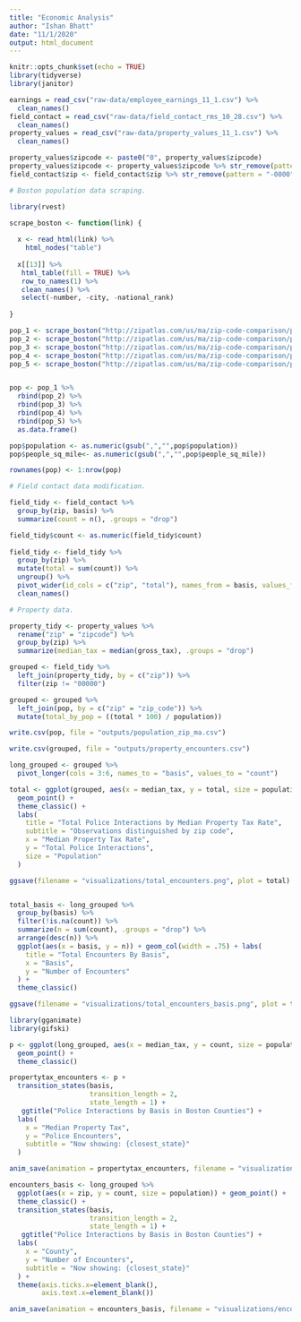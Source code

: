 ```yaml
---
title: "Economic Analysis"
author: "Ishan Bhatt"
date: "11/1/2020"
output: html_document
---
```


```r
knitr::opts_chunk$set(echo = TRUE)
library(tidyverse)
library(janitor)

earnings = read_csv("raw-data/employee_earnings_11_1.csv") %>%
  clean_names()
field_contact = read_csv("raw-data/field_contact_rms_10_28.csv") %>%
  clean_names()
property_values = read_csv("raw-data/property_values_11_1.csv") %>%
  clean_names()

property_values$zipcode <- paste0("0", property_values$zipcode)
property_values$zipcode <- property_values$zipcode %>% str_remove(pattern = "-0000")
field_contact$zip <- field_contact$zip %>% str_remove(pattern = "-0000")

```

```r

# Boston population data scraping.

library(rvest)

scrape_boston <- function(link) {
  
  x <- read_html(link) %>%
    html_nodes("table")
  
  x[[13]] %>%
   html_table(fill = TRUE) %>%
   row_to_names(1) %>%
   clean_names() %>%
   select(-number, -city, -national_rank)
  
}

pop_1 <- scrape_boston("http://zipatlas.com/us/ma/zip-code-comparison/population-density.htm")
pop_2 <- scrape_boston("http://zipatlas.com/us/ma/zip-code-comparison/population-density.2.htm")
pop_3 <- scrape_boston("http://zipatlas.com/us/ma/zip-code-comparison/population-density.3.htm")
pop_4 <- scrape_boston("http://zipatlas.com/us/ma/zip-code-comparison/population-density.4.htm")
pop_5 <- scrape_boston("http://zipatlas.com/us/ma/zip-code-comparison/population-density.5.htm")


pop <- pop_1 %>%
  rbind(pop_2) %>%
  rbind(pop_3) %>%
  rbind(pop_4) %>%
  rbind(pop_5) %>%
  as.data.frame()

pop$population <- as.numeric(gsub(",","",pop$population))
pop$people_sq_mile<- as.numeric(gsub(",","",pop$people_sq_mile))

rownames(pop) <- 1:nrow(pop)

```

```r
# Field contact data modification.

field_tidy <- field_contact %>%
  group_by(zip, basis) %>%
  summarize(count = n(), .groups = "drop") 

field_tidy$count <- as.numeric(field_tidy$count)
  
field_tidy <- field_tidy %>%
  group_by(zip) %>%
  mutate(total = sum(count)) %>%
  ungroup() %>%
  pivot_wider(id_cols = c("zip", "total"), names_from = basis, values_from = count) %>%
  clean_names()

# Property data.

property_tidy <- property_values %>%
  rename("zip" = "zipcode") %>%
  group_by(zip) %>%
  summarize(median_tax = median(gross_tax), .groups = "drop")

grouped <- field_tidy %>%
  left_join(property_tidy, by = c("zip")) %>%
  filter(zip != "00000")

grouped <- grouped %>%
  left_join(pop, by = c("zip" = "zip_code")) %>%
  mutate(total_by_pop = ((total * 100) / population))

```


```r

write.csv(pop, file = "outputs/population_zip_ma.csv")

write.csv(grouped, file = "outputs/property_encounters.csv")

```


```r
long_grouped <- grouped %>%
  pivot_longer(cols = 3:6, names_to = "basis", values_to = "count")
```


```r
total <- ggplot(grouped, aes(x = median_tax, y = total, size = population)) + 
  geom_point() + 
  theme_classic() + 
  labs(
    title = "Total Police Interactions by Median Property Tax Rate",
    subtitle = "Observations distinguished by zip code",
    x = "Median Property Tax Rate",
    y = "Total Police Interactions",
    size = "Population"
  )

ggsave(filename = "visualizations/total_encounters.png", plot = total)


total_basis <- long_grouped %>%
  group_by(basis) %>%
  filter(!is.na(count)) %>%
  summarize(n = sum(count), .groups = "drop") %>%
  arrange(desc(n)) %>%
  ggplot(aes(x = basis, y = n)) + geom_col(width = .75) + labs(
    title = "Total Encounters By Basis",
    x = "Basis",
    y = "Number of Encounters"
  ) +
  theme_classic()

ggsave(filename = "visualizations/total_encounters_basis.png", plot = total)


```


```r

library(gganimate)
library(gifski)

p <- ggplot(long_grouped, aes(x = median_tax, y = count, size = population)) + 
  geom_point() +
  theme_classic()

propertytax_encounters <- p + 
  transition_states(basis,
                    transition_length = 2,
                    state_length = 1) + 
   ggtitle("Police Interactions by Basis in Boston Counties") +
  labs(
    x = "Median Property Tax",
    y = "Police Encounters",
    subtitle = "Now showing: {closest_state}"
  )

anim_save(animation = propertytax_encounters, filename = "visualizations/encounters_tax.gif")
```


```r

encounters_basis <- long_grouped %>%
  ggplot(aes(x = zip, y = count, size = population)) + geom_point() + 
  theme_classic() + 
  transition_states(basis,
                    transition_length = 2,
                    state_length = 1) + 
   ggtitle("Police Interactions by Basis in Boston Counties") + 
  labs(
    x = "County",
    y = "Number of Encounters",
    subtitle = "Now showing: {closest_state}"
  ) + 
  theme(axis.ticks.x=element_blank(),
        axis.text.x=element_blank())

anim_save(animation = encounters_basis, filename = "visualizations/encounters_basis.gif")
```





